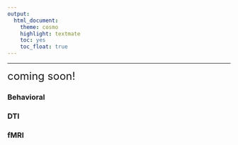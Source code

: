 ```yaml
---
output:
  html_document:
    theme: cosmo
    highlight: textmate
    toc: yes
    toc_float: true
---
```



---

<font size="5"> coming soon! </font>

### **Behavioral** 



### **DTI** 



### **fMRI** 






